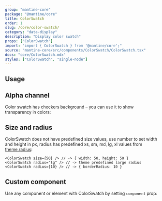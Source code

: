 ```yaml
---
group: "mantine-core"
package: "@mantine/core"
title: ColorSwatch
order: 1
slug: /core/color-swatch/
category: "data-display"
description: "Display color swatch"
props: ["ColorSwatch"]
import: "import { ColorSwatch } from '@mantine/core';"
source: "mantine-core/src/components/ColorSwatch/ColorSwatch.tsx"
docs: "core/ColorSwatch.mdx"
styles: ["ColorSwatch", "single-node"]
---
```



## Usage

<Demo data={ColorSwatchDemos.usage} />

## Alpha channel

Color swatch has checkers background – you can use it to show transparency in colors:

<Demo data={ColorSwatchDemos.transparent} />

## Size and radius

ColorSwatch does not have predefined size values, use number to set width and height in px,
radius has predefined xs, sm, md, lg, xl values from [theme.radius](/theming/extend-theme/#spacing-radius-and-shadows):

```tsx
<ColorSwatch size={50} /> // -> { width: 50, height: 50 }
<ColorSwatch radius="lg" /> // -> theme predefined large radius
<ColorSwatch radius={10} /> // -> { borderRadius: 10 }
```

## Custom component

Use any component or element with ColorSwatch by setting `component` prop:

<Demo data={ColorSwatchDemos.component} />
